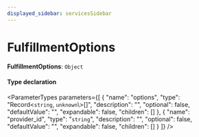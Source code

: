 ```yaml
---
displayed_sidebar: servicesSidebar
---
```



# FulfillmentOptions

 **FulfillmentOptions**: `Object`

#### Type declaration

<ParameterTypes parameters={[
  {
    "name": "options",
    "type": "Record<`string`, `unknown`\\>[]",
    "description": "",
    "optional": false,
    "defaultValue": "",
    "expandable": false,
    "children": []
  },
  {
    "name": "provider_id",
    "type": "`string`",
    "description": "",
    "optional": false,
    "defaultValue": "",
    "expandable": false,
    "children": []
  }
]} />
